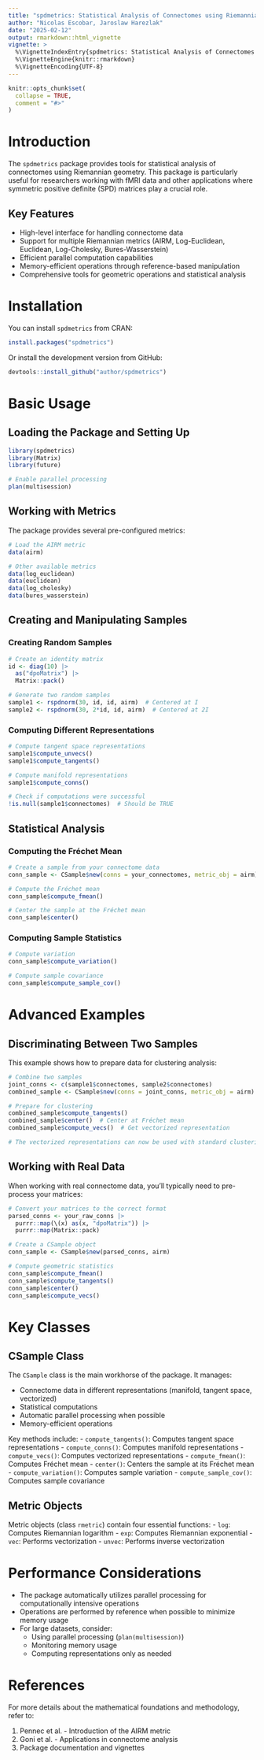 ```yaml
---
title: "spdmetrics: Statistical Analysis of Connectomes using Riemannian Geometry"
author: "Nicolas Escobar, Jaroslaw Harezlak"
date: "2025-02-12"
output: rmarkdown::html_vignette
vignette: >
  %\VignetteIndexEntry{spdmetrics: Statistical Analysis of Connectomes using Riemannian Geometry}
  %\VignetteEngine{knitr::rmarkdown}
  %\VignetteEncoding{UTF-8}
---
```


```r
knitr::opts_chunk$set(
  collapse = TRUE,
  comment = "#>"
)
```

# Introduction

The `spdmetrics` package provides tools for statistical analysis of connectomes using Riemannian geometry. This package is particularly useful for researchers working with fMRI data and other applications where symmetric positive definite (SPD) matrices play a crucial role.

## Key Features

- High-level interface for handling connectome data
- Support for multiple Riemannian metrics (AIRM, Log-Euclidean, Euclidean, Log-Cholesky, Bures-Wasserstein)
- Efficient parallel computation capabilities
- Memory-efficient operations through reference-based manipulation
- Comprehensive tools for geometric operations and statistical analysis

# Installation

You can install `spdmetrics` from CRAN:

```r
install.packages("spdmetrics")
```

Or install the development version from GitHub:

```r
devtools::install_github("author/spdmetrics")
```

# Basic Usage

## Loading the Package and Setting Up

```r
library(spdmetrics)
library(Matrix)
library(future)

# Enable parallel processing
plan(multisession)
```

## Working with Metrics

The package provides several pre-configured metrics:

```r
# Load the AIRM metric
data(airm)

# Other available metrics
data(log_euclidean)
data(euclidean)
data(log_cholesky)
data(bures_wasserstein)
```

## Creating and Manipulating Samples

### Creating Random Samples

```r
# Create an identity matrix
id <- diag(10) |> 
  as("dpoMatrix") |>
  Matrix::pack()

# Generate two random samples
sample1 <- rspdnorm(30, id, id, airm)  # Centered at I
sample2 <- rspdnorm(30, 2*id, id, airm)  # Centered at 2I
```

### Computing Different Representations

```r
# Compute tangent space representations
sample1$compute_unvecs()
sample1$compute_tangents()

# Compute manifold representations
sample1$compute_conns()

# Check if computations were successful
!is.null(sample1$connectomes)  # Should be TRUE
```

## Statistical Analysis

### Computing the Fréchet Mean

```r
# Create a sample from your connectome data
conn_sample <- CSample$new(conns = your_connectomes, metric_obj = airm)

# Compute the Fréchet mean
conn_sample$compute_fmean()

# Center the sample at the Fréchet mean
conn_sample$center()
```

### Computing Sample Statistics

```r
# Compute variation
conn_sample$compute_variation()

# Compute sample covariance
conn_sample$compute_sample_cov()
```

# Advanced Examples

## Discriminating Between Two Samples

This example shows how to prepare data for clustering analysis:

```r
# Combine two samples
joint_conns <- c(sample1$connectomes, sample2$connectomes)
combined_sample <- CSample$new(conns = joint_conns, metric_obj = airm)

# Prepare for clustering
combined_sample$compute_tangents()
combined_sample$center()  # Center at Fréchet mean
combined_sample$compute_vecs()  # Get vectorized representation

# The vectorized representations can now be used with standard clustering algorithms
```

## Working with Real Data

When working with real connectome data, you'll typically need to pre-process your matrices:

```r
# Convert your matrices to the correct format
parsed_conns <- your_raw_conns |>
  purrr::map(\(x) as(x, "dpoMatrix")) |>
  purrr::map(Matrix::pack)

# Create a CSample object
conn_sample <- CSample$new(parsed_conns, airm)

# Compute geometric statistics
conn_sample$compute_fmean()
conn_sample$compute_tangents()
conn_sample$center()
conn_sample$compute_vecs()
```

# Key Classes

## CSample Class

The `CSample` class is the main workhorse of the package. It manages:

- Connectome data in different representations (manifold, tangent space, vectorized)
- Statistical computations
- Automatic parallel processing when possible
- Memory-efficient operations

Key methods include:
- `compute_tangents()`: Computes tangent space representations
- `compute_conns()`: Computes manifold representations
- `compute_vecs()`: Computes vectorized representations
- `compute_fmean()`: Computes Fréchet mean
- `center()`: Centers the sample at its Fréchet mean
- `compute_variation()`: Computes sample variation
- `compute_sample_cov()`: Computes sample covariance

## Metric Objects

Metric objects (class `rmetric`) contain four essential functions:
- `log`: Computes Riemannian logarithm
- `exp`: Computes Riemannian exponential
- `vec`: Performs vectorization
- `unvec`: Performs inverse vectorization

# Performance Considerations

- The package automatically utilizes parallel processing for computationally intensive operations
- Operations are performed by reference when possible to minimize memory usage
- For large datasets, consider:
  - Using parallel processing (`plan(multisession)`)
  - Monitoring memory usage
  - Computing representations only as needed

# References

For more details about the mathematical foundations and methodology, refer to:

1. Pennec et al. - Introduction of the AIRM metric
2. Goni et al. - Applications in connectome analysis
3. Package documentation and vignettes

